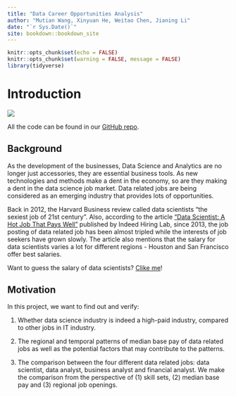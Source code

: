 ```yaml
--- 
title: "Data Career Opportunities Analysis"
author: "Mutian Wang, Xinyuan He, Weitao Chen, Jianing Li"
date: "`r Sys.Date()`"
site: bookdown::bookdown_site
---
```


```r
knitr::opts_chunk$set(echo = FALSE)
knitr::opts_chunk$set(warning = FALSE, message = FALSE)
library(tidyverse)
```

# Introduction

![](../others/resource/11.png)

All the code can be found in our [GitHub repo](https://github.com/lijning/career-opportunities-analysis/tree/master).

## Background

As the development of the businesses, Data Science and Analytics are no longer just accessories, they are essential business tools. As new technologies and methods make a dent in the economy, so are they making a dent in the data science job market. Data related jobs are being considered as an emerging industry that provides lots of opportunities. 

Back in 2012, the Harvard Business review called data scientists “the sexiest job of 21st century”. Also, according to the article [“Data Scientist: A Hot Job That Pays Well”](https://www.hiringlab.org/2019/01/17/data-scientist-job-outlook/) published by Indeed Hiring Lab, since 2013, the job posting of data related job has been almost tripled while the interests of job seekers have grown slowly. The article also mentions that the salary for data scientists varies a lot for different regions - Houston and San Francisco offer best salaries. 

Want to guess the salary of data scientists? [Clike me](https://lijning.github.io/career-opportunities-analysis/interactive-component.html)!

## Motivation

In this project, we want to find out and verify:

1.	Whether data science industry is indeed a high-paid industry, compared to other jobs in IT industry.

2.	The regional and temporal patterns of median base pay of data related jobs as well as the potential factors that may contribute to the patterns.

3.	The comparison between the four different data related jobs: data scientist, data analyst, business analyst and financial analyst. We make the comparison from the perspective of (1) skill sets, (2) median base pay and (3) regional job openings.
